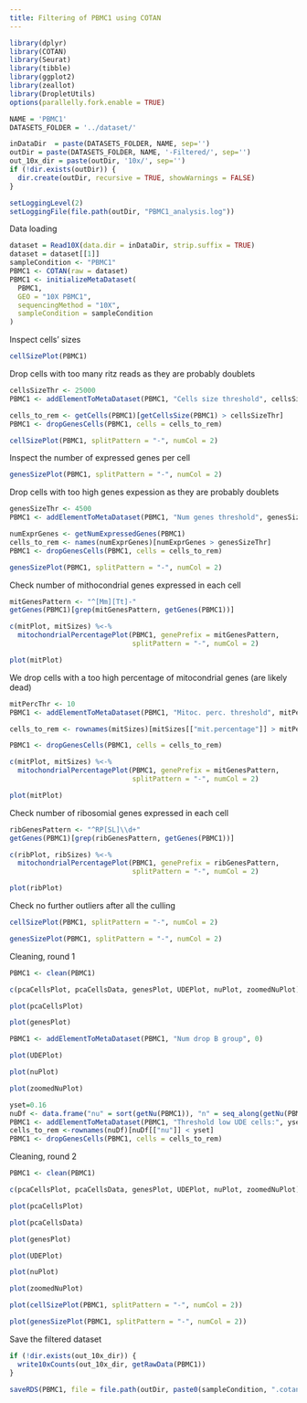 ```yaml
---
title: Filtering of PBMC1 using COTAN
---
```


```r
library(dplyr)
library(COTAN)
library(Seurat)
library(tibble)
library(ggplot2)
library(zeallot)
library(DropletUtils)
options(parallelly.fork.enable = TRUE)

NAME = 'PBMC1'
DATASETS_FOLDER = '../dataset/'

inDataDir  = paste(DATASETS_FOLDER, NAME, sep='')
outDir = paste(DATASETS_FOLDER, NAME, '-Filtered/', sep='')
out_10x_dir = paste(outDir, '10x/', sep='')
if (!dir.exists(outDir)) {
  dir.create(outDir, recursive = TRUE, showWarnings = FALSE)
}

setLoggingLevel(2)
setLoggingFile(file.path(outDir, "PBMC1_analysis.log"))
```

Data loading

```r
dataset = Read10X(data.dir = inDataDir, strip.suffix = TRUE)
dataset = dataset[[1]]
sampleCondition <- "PBMC1"
PBMC1 <- COTAN(raw = dataset)
PBMC1 <- initializeMetaDataset(
  PBMC1,
  GEO = "10X PBMC1",
  sequencingMethod = "10X",
  sampleCondition = sampleCondition
)
```

Inspect cells’ sizes

```r
cellSizePlot(PBMC1)
```

Drop cells with too many ritz reads as they are probably doublets

```r
cellsSizeThr <- 25000
PBMC1 <- addElementToMetaDataset(PBMC1, "Cells size threshold", cellsSizeThr)

cells_to_rem <- getCells(PBMC1)[getCellsSize(PBMC1) > cellsSizeThr]
PBMC1 <- dropGenesCells(PBMC1, cells = cells_to_rem)

cellSizePlot(PBMC1, splitPattern = "-", numCol = 2)
```

Inspect the number of expressed genes per cell

```r
genesSizePlot(PBMC1, splitPattern = "-", numCol = 2)
```

Drop cells with too high genes expession as they are probably doublets

```r
genesSizeThr <- 4500
PBMC1 <- addElementToMetaDataset(PBMC1, "Num genes threshold", genesSizeThr)

numExprGenes <- getNumExpressedGenes(PBMC1)
cells_to_rem <- names(numExprGenes)[numExprGenes > genesSizeThr]
PBMC1 <- dropGenesCells(PBMC1, cells = cells_to_rem)

genesSizePlot(PBMC1, splitPattern = "-", numCol = 2)
```

Check number of mithocondrial genes expressed in each cell

```r
mitGenesPattern <- "^[Mm][Tt]-"
getGenes(PBMC1)[grep(mitGenesPattern, getGenes(PBMC1))]
```

```r
c(mitPlot, mitSizes) %<-%
  mitochondrialPercentagePlot(PBMC1, genePrefix = mitGenesPattern,
                              splitPattern = "-", numCol = 2)

plot(mitPlot)
```

We drop cells with a too high percentage of mitocondrial genes (are likely dead)

```r
mitPercThr <- 10
PBMC1 <- addElementToMetaDataset(PBMC1, "Mitoc. perc. threshold", mitPercThr)

cells_to_rem <- rownames(mitSizes)[mitSizes[["mit.percentage"]] > mitPercThr]

PBMC1 <- dropGenesCells(PBMC1, cells = cells_to_rem)

c(mitPlot, mitSizes) %<-%
  mitochondrialPercentagePlot(PBMC1, genePrefix = mitGenesPattern,
                              splitPattern = "-", numCol = 2)

plot(mitPlot)
```

Check number of ribosomial genes expressed in each cell

```r
ribGenesPattern <- "^RP[SL]\\d+"
getGenes(PBMC1)[grep(ribGenesPattern, getGenes(PBMC1))]
```

```r
c(ribPlot, ribSizes) %<-%
  mitochondrialPercentagePlot(PBMC1, genePrefix = ribGenesPattern,
                              splitPattern = "-", numCol = 2)

plot(ribPlot)
```

Check no further outliers after all the culling

```r
cellSizePlot(PBMC1, splitPattern = "-", numCol = 2)
```

```r
genesSizePlot(PBMC1, splitPattern = "-", numCol = 2)
```

Cleaning, round 1

```r
PBMC1 <- clean(PBMC1)

c(pcaCellsPlot, pcaCellsData, genesPlot, UDEPlot, nuPlot, zoomedNuPlot) %<-% cleanPlots(PBMC1)

plot(pcaCellsPlot)
```

```r
plot(genesPlot)
```

```r
PBMC1 <- addElementToMetaDataset(PBMC1, "Num drop B group", 0)
```

```r
plot(UDEPlot)
```

```r
plot(nuPlot)
```

```r
plot(zoomedNuPlot)  
```

```r
yset=0.16
nuDf <- data.frame("nu" = sort(getNu(PBMC1)), "n" = seq_along(getNu(PBMC1)))
PBMC1 <- addElementToMetaDataset(PBMC1, "Threshold low UDE cells:", yset)
cells_to_rem <-rownames(nuDf)[nuDf[["nu"]] < yset]
PBMC1 <- dropGenesCells(PBMC1, cells = cells_to_rem)
```

Cleaning, round 2

```r
PBMC1 <- clean(PBMC1)

c(pcaCellsPlot, pcaCellsData, genesPlot, UDEPlot, nuPlot, zoomedNuPlot) %<-% cleanPlots(PBMC1)

plot(pcaCellsPlot)
```

```r
plot(pcaCellsData)
```

```r
plot(genesPlot)
```

```r
plot(UDEPlot)
```

```r
plot(nuPlot)
```

```r
plot(zoomedNuPlot)
```


```r
plot(cellSizePlot(PBMC1, splitPattern = "-", numCol = 2))
```

```r
plot(genesSizePlot(PBMC1, splitPattern = "-", numCol = 2))
```

Save the filtered dataset

```r
if (!dir.exists(out_10x_dir)) {
  write10xCounts(out_10x_dir, getRawData(PBMC1))
}
```

```r
saveRDS(PBMC1, file = file.path(outDir, paste0(sampleCondition, ".cotan.RDS")))
```